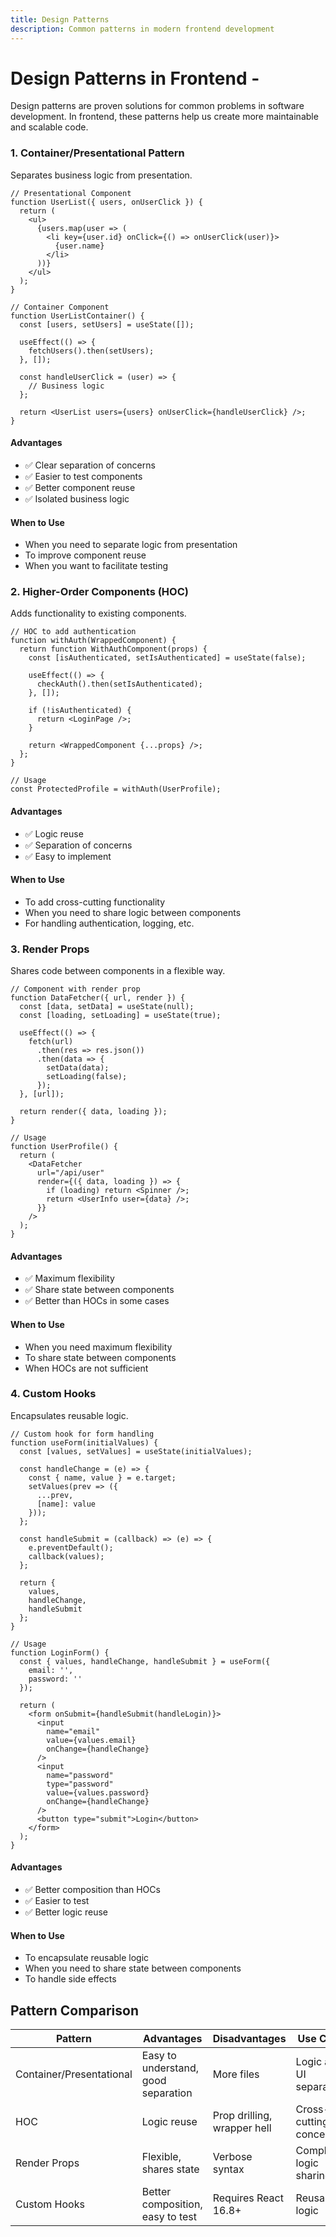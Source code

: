 ```yaml
---
title: Design Patterns
description: Common patterns in modern frontend development
---
```


# Design Patterns in Frontend - <Badge text="WIP" variant="caution" />

Design patterns are proven solutions for common problems in software development. In frontend, these patterns help us create more maintainable and scalable code.

### 1. Container/Presentational Pattern

Separates business logic from presentation.

```tsx
// Presentational Component
function UserList({ users, onUserClick }) {
  return (
    <ul>
      {users.map(user => (
        <li key={user.id} onClick={() => onUserClick(user)}>
          {user.name}
        </li>
      ))}
    </ul>
  );
}

// Container Component
function UserListContainer() {
  const [users, setUsers] = useState([]);
  
  useEffect(() => {
    fetchUsers().then(setUsers);
  }, []);
  
  const handleUserClick = (user) => {
    // Business logic
  };
  
  return <UserList users={users} onUserClick={handleUserClick} />;
}
```

#### Advantages
- ✅ Clear separation of concerns
- ✅ Easier to test components
- ✅ Better component reuse
- ✅ Isolated business logic

#### When to Use
- When you need to separate logic from presentation
- To improve component reuse
- When you want to facilitate testing

### 2. Higher-Order Components (HOC)

Adds functionality to existing components.

```tsx
// HOC to add authentication
function withAuth(WrappedComponent) {
  return function WithAuthComponent(props) {
    const [isAuthenticated, setIsAuthenticated] = useState(false);
    
    useEffect(() => {
      checkAuth().then(setIsAuthenticated);
    }, []);
    
    if (!isAuthenticated) {
      return <LoginPage />;
    }
    
    return <WrappedComponent {...props} />;
  };
}

// Usage
const ProtectedProfile = withAuth(UserProfile);
```

#### Advantages
- ✅ Logic reuse
- ✅ Separation of concerns
- ✅ Easy to implement

#### When to Use
- To add cross-cutting functionality
- When you need to share logic between components
- For handling authentication, logging, etc.

### 3. Render Props

Shares code between components in a flexible way.

```tsx
// Component with render prop
function DataFetcher({ url, render }) {
  const [data, setData] = useState(null);
  const [loading, setLoading] = useState(true);
  
  useEffect(() => {
    fetch(url)
      .then(res => res.json())
      .then(data => {
        setData(data);
        setLoading(false);
      });
  }, [url]);
  
  return render({ data, loading });
}

// Usage
function UserProfile() {
  return (
    <DataFetcher
      url="/api/user"
      render={({ data, loading }) => {
        if (loading) return <Spinner />;
        return <UserInfo user={data} />;
      }}
    />
  );
}
```

#### Advantages
- ✅ Maximum flexibility
- ✅ Share state between components
- ✅ Better than HOCs in some cases

#### When to Use
- When you need maximum flexibility
- To share state between components
- When HOCs are not sufficient

### 4. Custom Hooks

Encapsulates reusable logic.

```tsx
// Custom hook for form handling
function useForm(initialValues) {
  const [values, setValues] = useState(initialValues);
  
  const handleChange = (e) => {
    const { name, value } = e.target;
    setValues(prev => ({
      ...prev,
      [name]: value
    }));
  };
  
  const handleSubmit = (callback) => (e) => {
    e.preventDefault();
    callback(values);
  };
  
  return {
    values,
    handleChange,
    handleSubmit
  };
}

// Usage
function LoginForm() {
  const { values, handleChange, handleSubmit } = useForm({
    email: '',
    password: ''
  });
  
  return (
    <form onSubmit={handleSubmit(handleLogin)}>
      <input
        name="email"
        value={values.email}
        onChange={handleChange}
      />
      <input
        name="password"
        type="password"
        value={values.password}
        onChange={handleChange}
      />
      <button type="submit">Login</button>
    </form>
  );
}
```

#### Advantages
- ✅ Better composition than HOCs
- ✅ Easier to test
- ✅ Better logic reuse

#### When to Use
- To encapsulate reusable logic
- When you need to share state between components
- To handle side effects

## Pattern Comparison

| Pattern | Advantages | Disadvantages | Use Case |
|--------|----------|-------------|-------------|
| Container/Presentational | Easy to understand, good separation | More files | Logic and UI separation |
| HOC | Logic reuse | Prop drilling, wrapper hell | Cross-cutting concerns |
| Render Props | Flexible, shares state | Verbose syntax | Complex logic sharing |
| Custom Hooks | Better composition, easy to test | Requires React 16.8+ | Reusable logic |
